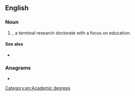 {{also|edd|EDD|èdd|edd.}}
==English==

===Noun===
{{head|en|noun}}

# {{abbreviation of|[[doctor|Doctor]] of [[education|Education]]|lang=en|nodot=1}}, a terminal research doctorate with a focus on education.

====See also====
* {{l|en|doctor}}

===Anagrams===
* {{anagrams|en|DDE|ded}}

[[Category:en:Academic degrees‎]]